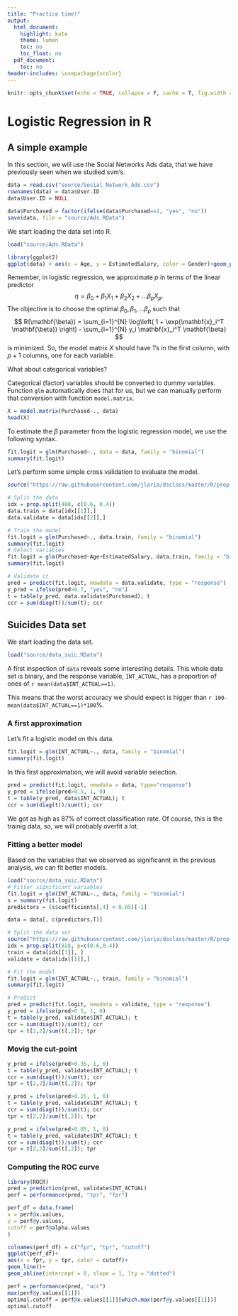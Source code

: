 ```yaml
---
title: "Practice time!"
output:
  html_document:
    highlight: kate
    theme: lumen
    toc: no
    toc_float: no
  pdf_document:
    toc: no
header-includes: \usepackage{xcolor}
---
```



```r
knitr::opts_chunk$set(echo = TRUE, collapse = F, cache = T, fig.width = 4, fig.height = 3, fig.align = "center")
```

# Logistic Regression in R

## A simple example

In this section, we will use the Social Networks Ads data, that we have previously seen when we studied svm's.

```r
data = read.csv("source/Social_Network_Ads.csv")
rownames(data) = data$User.ID
data$User.ID = NULL

data$Purchased = factor(ifelse(data$Purchased==1, "yes", "no"))
save(data, file = "source/Ads.RData")
```

We start loading the data set into R.

```r
load("source/Ads.RData")

library(ggplot2)
ggplot(data) + aes(x = Age, y = EstimatedSalary, color = Gender)+geom_point()

```

Remember, in logistic regression, we approximate $p$ in terms of the linear predictor
$$
\eta = \beta_0 + \beta_1 X_1+ \beta_2 X_2 + \ldots \beta_p X_p.
$$
The objective is to choose the optimal $\beta_0, \beta_1, \ldots \beta_p$ such that 
$$
R(\mathbf{\beta}) = \sum_{i=1}^{N} \log\left( 1 + \exp(\mathbf{x}_i^T \mathbf{\beta}) \right) - \sum_{i=1}^{N} y_i \mathbf{x}_i^T \mathbf{\beta}
$$
is minimized. So, the model matrix $X$ should have 1's in the first column, with $p+1$ columns, one for each variable. 

What about categorical variables?

Categorical (factor) variables should be converted to dummy variables. Function `glm` automatically does that for us, but we can manually perform that conversion with function `model.matrix`.

```r
X = model.matrix(Purchased~., data)
head(X)
```

To estimate the $\beta$ parameter from the logistic regression model, we use the following syntax.

```r
fit.logit = glm(Purchased~., data = data, family = "binomial")
summary(fit.logit)
```

Let's perform some simple cross validation to evaluate the model.

```r
source("https://raw.githubusercontent.com/jlaria/dsclass/master/R/prop.split.R")

# Split the data
idx = prop.split(400, c(0.6, 0.4))
data.train = data[idx[[1]],]
data.validate = data[idx[[2]],]

# Train the model
fit.logit = glm(Purchased~., data.train, family = "binomial")
summary(fit.logit)
# Select variables
fit.logit = glm(Purchased~Age+EstimatedSalary, data.train, family = "binomial")
summary(fit.logit)

# Validate it
pred = predict(fit.logit, newdata = data.validate, type = "response")
y_pred = ifelse(pred>0.7, "yes", "no")
t = table(y_pred, data.validate$Purchased); t
ccr = sum(diag(t))/sum(t); ccr


```

## Suicides Data set

We start loading the data set.
```r
load("source/data_suic.RData")
```

A first inspection of `data` reveals some interesting details. This whole data set is binary, and the response variable, `INT_ACTUAL`, has a proportion of ones of `r mean(data$INT_ACTUAL==1)`.

This means that the worst accuracy we should expect is higger than `r 100-mean(data$INT_ACTUAL==1)*100`%.

### A first approximation 

Let's fit a logistic model on this data.

```r
fit.logit = glm(INT_ACTUAL~., data, family = "binomial")
summary(fit.logit)
```

In this first approximation, we will avoid variable selection.

```r
pred = predict(fit.logit, newdata = data, type="response")
y_pred = ifelse(pred>0.5, 1, 0)
t = table(y_pred, data$INT_ACTUAL); t
ccr = sum(diag(t))/sum(t); ccr
```

We got as high as 87% of correct classification rate. Of course, this is the trainig data, so, we will probably overfit a lot.

### Fitting a better model

Based on the variables that we observed as significannt in the previous analysis, we can fit better models.

```r
load("source/data_suic.RData")
# Filter significant variables
fit.logit = glm(INT_ACTUAL~., data, family = "binomial")
s = summary(fit.logit)
predictors = (s$coefficients[,4] < 0.05)[-1]

data = data[, c(predictors,T)]

# Split the data set
source("https://raw.githubusercontent.com/jlaria/dsclass/master/R/prop.split.R")
idx = prop.split(828, p=c(0.6,0.4))
train = data[idx[[1]], ]
validate = data[idx[[1]],]

# Fit the model
fit.logit = glm(INT_ACTUAL~., train, family = "binomial")
summary(fit.logit)

# Predict
pred = predict(fit.logit, newdata = validate, type = "response")
y_pred = ifelse(pred>0.5, 1, 0)
t = table(y_pred, validate$INT_ACTUAL); t
ccr = sum(diag(t))/sum(t); ccr
tpr = t[2,2]/sum(t[,2]); tpr
```

### Movig the cut-point

```r
y_pred = ifelse(pred>0.35, 1, 0)
t = table(y_pred, validate$INT_ACTUAL); t
ccr = sum(diag(t))/sum(t); ccr
tpr = t[2,2]/sum(t[,2]); tpr

y_pred = ifelse(pred>0.15, 1, 0)
t = table(y_pred, validate$INT_ACTUAL); t
ccr = sum(diag(t))/sum(t); ccr
tpr = t[2,2]/sum(t[,2]); tpr

y_pred = ifelse(pred>0.05, 1, 0)
t = table(y_pred, validate$INT_ACTUAL); t
ccr = sum(diag(t))/sum(t); ccr
tpr = t[2,2]/sum(t[,2]); tpr

```

### Computing the ROC curve

```r
library(ROCR)
pred = prediction(pred, validate$INT_ACTUAL)
perf = performance(pred, "tpr", "fpr")

perf_df = data.frame(
x = perf@x.values,
y = perf@y.values,
cutoff = perf@alpha.values
)

colnames(perf_df) = c("fpr", "tpr", "cutoff")
ggplot(perf_df)+
aes(x = fpr, y = tpr, color = cutoff)+
geom_line()+
geom_abline(intercept = 0, slope = 1, lty = "dotted")
```
```r
perf = performance(pred, "acc")
max(perf@y.values[[1]])
optimal.cutoff = perf@x.values[[1]][which.max(perf@y.values[[1]])]
optimal.cutoff

```


<!-- ## Bank data -->

<!-- ```{r, eval=FALSE, echo=FALSE} -->

<!-- data = read.csv("source/bank.csv", sep = ";") -->
<!-- mean(data$y == "yes") -->
<!-- data$duration = NULL -->

<!-- data.1 = data[data$y=="yes",] -->
<!-- data.0 = data[data$y=="no",] -->

<!-- idx.0 = sample(nrow(data.0), 5000) -->
<!-- data.0 = data[idx.0, ] -->

<!-- df = rbind(data.0, data.1) -->
<!-- df = df[sample(nrow(df)),] -->

<!-- write.csv(df, file = "source/bank") -->

<!-- save(df, df_test, file = "source/bank.RData") -->
<!-- ``` -->


<!-- In this section, we will use banking data. The binary classification goal is to predict if the client will subscribe a bank term deposit. -->

<!-- We start loading the data into R. -->

<!-- ```{r} -->
<!-- load("source/bank.RData") -->
<!-- ``` -->

<!-- Here is some description of the variables. -->

<!-- ```{bash, eval = F} -->
<!-- Input variables: -->
<!--    # bank client data: -->
<!--    1 - age (numeric) -->

<!--    2 - job : type of job (categorical: -->
<!--    "admin.","blue-collar","entrepreneur","housemaid","management", -->
<!--    "retired","self-employed","services","student","technician", -->
<!--    "unemployed","unknown") -->

<!--    3 - marital : marital status (categorical:  -->
<!--    "divorced","married","single","unknown";  -->
<!--    note: "divorced" means divorced or widowed) -->

<!--    4 - education (categorical: -->
<!--    "basic.4y","basic.6y","basic.9y","high.school","illiterate", -->
<!--    "professional.course","university.degree","unknown") -->

<!--    5 - default: has credit in default? (categorical: "no","yes","unknown") -->

<!--    6 - housing: has housing loan? (categorical: "no","yes","unknown") -->

<!--    7 - loan: has personal loan? (categorical: "no","yes","unknown") -->

<!--    # related with the last contact of the current campaign: -->
<!--    8 - contact: contact communication type (categorical: "cellular","telephone")  -->

<!--    9 - month: last contact month of year  -->
<!--    (categorical: "jan", "feb", "mar", ..., "nov", "dec") -->

<!--   10 - day_of_week: last contact day of the week  -->
<!--   (categorical: "mon","tue","wed","thu","fri") -->

<!--    # other attributes: -->
<!--   12 - campaign: number of contacts performed during this  -->
<!--   campaign and for this client (numeric, includes last contact) -->

<!--   13 - pdays: number of days that passed by after the client  -->
<!--   was last contacted from a previous campaign (numeric; 999 means  -->
<!--   client was not previously contacted) -->

<!--   14 - previous: number of contacts performed before this  -->
<!--   campaign and for this client (numeric) -->

<!--   15 - poutcome: outcome of the previous marketing campaign  -->
<!--   (categorical: "failure","nonexistent","success") -->

<!--    # social and economic context attributes -->
<!--   16 - emp.var.rate: employment variation rate -  -->
<!--   quarterly indicator (numeric) -->

<!--   17 - cons.price.idx: consumer price index - monthly indicator (numeric)     -->

<!--   18 - cons.conf.idx: consumer confidence index - monthly indicator (numeric)  -->

<!--   19 - euribor3m: euribor 3 month rate - daily indicator (numeric) -->

<!--   20 - nr.employed: number of employees - quarterly indicator (numeric) -->

<!--   Output variable (desired target): -->
<!--   21 - y - has the client subscribed a term deposit? (binary: "yes","no") -->

<!-- ``` -->

<!-- To fit a logistic regression model, we use the function `glm`. -->

<!-- ```{r} -->
<!-- fit.logit = glm(y~., data = df, family = "binomial") -->
<!-- summary(fit.logit) -->

<!-- p = predict(fit.logit, df_test, type = "response") -->



<!-- ``` -->

